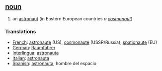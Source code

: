== [[noun]] == 
# an [[astronaut]] (in Eastern European countries ''a [[cosmonaut]]'')
=== Translations === 
*[[French]]: [[astronaute]] (US), [[cosmonaute]] (USSR/Russia), [[spationaute]] (EU)
*[[German]]: [[Raumfahrer]] 
*[[Interlingua]]: [[astronauta]] 
*[[Italian]]: [[astronauta]] 
*[[Spanish]]: [[astronauta]], hombre del espacio